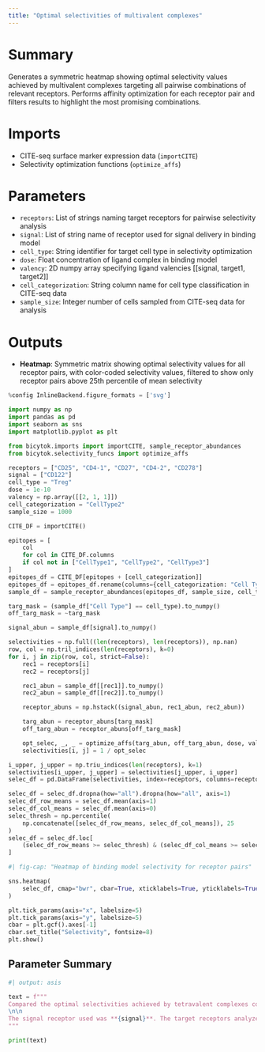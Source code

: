 ```yaml
---
title: "Optimal selectivities of multivalent complexes"
---
```


# Summary
Generates a symmetric heatmap showing optimal selectivity values achieved by multivalent complexes targeting all pairwise combinations of relevant receptors. Performs affinity optimization for each receptor pair and filters results to highlight the most promising combinations.

# Imports
- CITE-seq surface marker expression data (`importCITE`)
- Selectivity optimization functions (`optimize_affs`)

# Parameters
- `receptors`: List of strings naming target receptors for pairwise selectivity analysis
- `signal`: List of string name of receptor used for signal delivery in binding model
- `cell_type`: String identifier for target cell type in selectivity optimization
- `dose`: Float concentration of ligand complex in binding model
- `valency`: 2D numpy array specifying ligand valencies [[signal, target1, target2]]
- `cell_categorization`: String column name for cell type classification in CITE-seq data
- `sample_size`: Integer number of cells sampled from CITE-seq data for analysis

# Outputs
- **Heatmap**: Symmetric matrix showing optimal selectivity values for all receptor pairs, with color-coded selectivity values, filtered to show only receptor pairs above 25th percentile of mean selectivity

```python
%config InlineBackend.figure_formats = ['svg']

import numpy as np
import pandas as pd
import seaborn as sns
import matplotlib.pyplot as plt

from bicytok.imports import importCITE, sample_receptor_abundances
from bicytok.selectivity_funcs import optimize_affs

receptors = ["CD25", "CD4-1", "CD27", "CD4-2", "CD278"]
signal = ["CD122"]
cell_type = "Treg"
dose = 1e-10
valency = np.array([[2, 1, 1]])
cell_categorization = "CellType2"
sample_size = 1000

CITE_DF = importCITE()

epitopes = [
    col
    for col in CITE_DF.columns
    if col not in ["CellType1", "CellType2", "CellType3"]
]
epitopes_df = CITE_DF[epitopes + [cell_categorization]]
epitopes_df = epitopes_df.rename(columns={cell_categorization: "Cell Type"})
sample_df = sample_receptor_abundances(epitopes_df, sample_size, cell_type)

targ_mask = (sample_df["Cell Type"] == cell_type).to_numpy()
off_targ_mask = ~targ_mask

signal_abun = sample_df[signal].to_numpy()

selectivities = np.full((len(receptors), len(receptors)), np.nan)
row, col = np.tril_indices(len(receptors), k=0)
for i, j in zip(row, col, strict=False):
    rec1 = receptors[i]
    rec2 = receptors[j]

    rec1_abun = sample_df[[rec1]].to_numpy()
    rec2_abun = sample_df[[rec2]].to_numpy()

    receptor_abuns = np.hstack((signal_abun, rec1_abun, rec2_abun))

    targ_abun = receptor_abuns[targ_mask]
    off_targ_abun = receptor_abuns[off_targ_mask]

    opt_selec, _, _ = optimize_affs(targ_abun, off_targ_abun, dose, valencies=valency)
    selectivities[i, j] = 1 / opt_selec

i_upper, j_upper = np.triu_indices(len(receptors), k=1)
selectivities[i_upper, j_upper] = selectivities[j_upper, i_upper]
selec_df = pd.DataFrame(selectivities, index=receptors, columns=receptors)

selec_df = selec_df.dropna(how="all").dropna(how="all", axis=1)
selec_df_row_means = selec_df.mean(axis=1)
selec_df_col_means = selec_df.mean(axis=0)
selec_thresh = np.percentile(
    np.concatenate([selec_df_row_means, selec_df_col_means]), 25
)
selec_df = selec_df.loc[
    (selec_df_row_means >= selec_thresh) & (selec_df_col_means >= selec_thresh)
]
```

```python
#| fig-cap: "Heatmap of binding model selectivity for receptor pairs"

sns.heatmap(
    selec_df, cmap="bwr", cbar=True, xticklabels=True, yticklabels=True
)

plt.tick_params(axis="x", labelsize=5)
plt.tick_params(axis="y", labelsize=5)
cbar = plt.gcf().axes[-1]
cbar.set_title("Selectivity", fontsize=8)
plt.show()
```

## Parameter Summary
```python
#| output: asis

text = f"""
Compared the optimal selectivities achieved by tetravalent complexes composed of ligands for various relevant receptors in the target cell type **{cell_type}** at doses of **{dose}**. The analysis was performed on **{sample_size}** cells sampled from the CITE-seq dataset.
\n\n
The signal receptor used was **{signal}**. The target receptors analyzed were **{', '.join(receptors)}**. The valencies of each complex were as follows: 2x signal receptor ligand, 1x ligand for each target receptor.
"""

print(text)
```